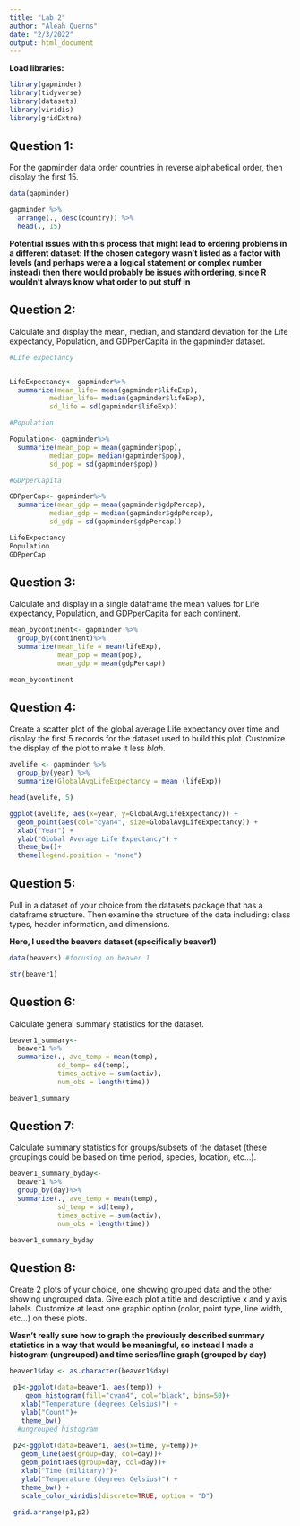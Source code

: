 ```yaml
---
title: "Lab 2"
author: "Aleah Querns"
date: "2/3/2022"
output: html_document
---
```



**Load libraries:**
```r
library(gapminder)
library(tidyverse)
library(datasets)
library(viridis)
library(gridExtra)


```

## Question 1:
For the gapminder data order countries in reverse alphabetical order, then display the first 15. 

```r

data(gapminder)

gapminder %>%
  arrange(., desc(country)) %>%
  head(., 15)

```

**Potential issues with this process that might lead to ordering problems in a different dataset: If the chosen category wasn't listed as a factor with levels (and perhaps were a a logical statement or complex number instead) then there would probably be issues with ordering, since R wouldn't always know what order to put stuff in**


## Question 2:
Calculate and display the mean, median, and standard deviation for the Life expectancy, Population, and GDPperCapita in the gapminder dataset.

```r

#Life expectancy


LifeExpectancy<- gapminder%>%
  summarize(mean_life= mean(gapminder$lifeExp),
          median_life= median(gapminder$lifeExp),
          sd_life = sd(gapminder$lifeExp))

#Population

Population<- gapminder%>%
  summarize(mean_pop = mean(gapminder$pop),
          median_pop= median(gapminder$pop),
          sd_pop = sd(gapminder$pop))

#GDPperCapita

GDPperCap<- gapminder%>%
  summarize(mean_gdp = mean(gapminder$gdpPercap),
          median_gdp = median(gapminder$gdpPercap),
          sd_gdp = sd(gapminder$gdpPercap))

LifeExpectancy
Population
GDPperCap

```

## Question 3: 
Calculate and display in a single dataframe the mean values for Life expectancy, Population, and GDPperCapita for each continent.

```r

mean_bycontinent<- gapminder %>%
  group_by(continent)%>%
  summarize(mean_life = mean(lifeExp),
            mean_pop = mean(pop),
            mean_gdp = mean(gdpPercap))

mean_bycontinent

```

## Question 4:
Create a scatter plot of the global average Life expectancy over time and display the first 5 records for the dataset used to build this plot. Customize the display of the plot to make it less _blah_.

```r

avelife <- gapminder %>%
  group_by(year) %>%
  summarize(GlobalAvgLifeExpectancy = mean (lifeExp))

head(avelife, 5)

ggplot(avelife, aes(x=year, y=GlobalAvgLifeExpectancy)) +
  geom_point(aes(col="cyan4", size=GlobalAvgLifeExpectancy)) +
  xlab("Year") +
  ylab("Global Average Life Expectancy") +
  theme_bw()+
  theme(legend.position = "none")

```

## Question 5:
Pull in a dataset of your choice from the datasets package that has a dataframe structure. Then examine the structure of the data including: class types, header information, and dimensions.

**Here, I used the beavers dataset (specifically beaver1)**


```r
data(beavers) #focusing on beaver 1

str(beaver1)

```

## Question 6:
Calculate general summary statistics for the dataset.

```r

beaver1_summary<-
  beaver1 %>%
  summarize(., ave_temp = mean(temp),
            sd_temp= sd(temp),
            times_active = sum(activ),
            num_obs = length(time))

beaver1_summary

```

## Question 7:
Calculate summary statistics for groups/subsets of the dataset (these groupings could be based on time period, species, location, etc…).

```r

beaver1_summary_byday<-
  beaver1 %>%
  group_by(day)%>%
  summarize(., ave_temp = mean(temp),
            sd_temp = sd(temp),
            times_active = sum(activ),
            num_obs = length(time))

beaver1_summary_byday

```

## Question 8:
Create 2 plots of your choice, one showing grouped data and the other showing ungrouped data. Give each plot a title and descriptive x and y axis labels. Customize at least one graphic option (color, point type, line width, etc…) on these plots.

**Wasn't really sure how to graph the previously described summary statistics in a way that would be meaningful, so instead I made a histogram (ungrouped) and time series/line graph (grouped by day)**

```r

beaver1$day <- as.character(beaver1$day)

 p1<-ggplot(data=beaver1, aes(temp)) +
    geom_histogram(fill="cyan4", col="black", bins=50)+
   xlab("Temperature (degrees Celsius)") +
   ylab("Count")+
   theme_bw()
  #ungrouped histogram
 
 p2<-ggplot(data=beaver1, aes(x=time, y=temp))+
   geom_line(aes(group=day, col=day))+
   geom_point(aes(group=day, col=day))+
   xlab("Time (military)")+
   ylab("Temperature (degrees Celsius)") +
   theme_bw() +
   scale_color_viridis(discrete=TRUE, option = "D")
 
 grid.arrange(p1,p2)
 

```